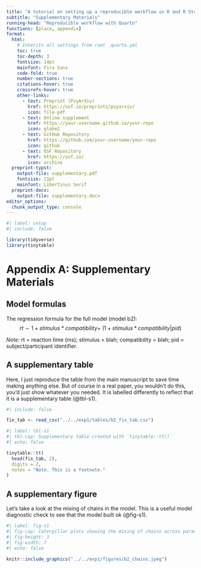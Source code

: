 ```yaml
---
title: "A tutorial on setting up a reproducible workflow in R and R Studio with Quarto"
subtitle: "Supplementary Materials"
running-head: "Reproducible workflow with Quarto"
functions: [place, appendix]
format:
  html:
    # Inherits all settings from root _quarto.yml
    toc: true
    toc-depth: 3
    fontsize: 14pt
    mainfont: Fira Sans
    code-fold: true
    number-sections: true
    citations-hover: true
    crossrefs-hover: true
    other-links:
      - text: Preprint (PsyArXiv)
        href: https://osf.io/preprints/psyarxiv/
        icon: file-pdf
      - text: Online supplement
        href: https://your-username.github.io/your-repo
        icon: globe2
      - text: GitHub Repository
        href: https://github.com/your-username/your-repo
        icon: github
      - text: OSF Repository
        href: https://osf.io/
        icon: archive
  preprint-typst:
    output-file: supplementary.pdf
    fontsize: 11pt
    mainfont: Libertinus Serif
  preprint-docx:
    output-file: supplementary.docx
editor_options: 
  chunk_output_type: console
---
```


```r
#| label: setup
#| include: false

library(tidyverse)
library(tinytable)
```

::: {.appendix}

# Appendix A: Supplementary Materials {.appendix}

## Model formulas

The regression formula for the full model (model b2):
$$rt \sim 1 + stimulus * compatibility + \ 
(1 + stimulus * compatibility | pid)$$

*Note:* rt = reaction time (ms); stimulus = blah; compatibility = blah; pid = subject/participant identifier.


## A supplementary table 

Here, I just reproduce the table from the main manuscript to save time making anything else.
But of course in a real paper, you wouldn't do this, you'd just show whatever you needed.
It is labelled differently to reflect that it is a supplementary table (@tbl-s1).

```r
#| include: false

fix_tab <- read_csv("../../exp1/tables/b2_fix_tab.csv")
```

```r
#| label: tbl-s1
#| tbl-cap: Supplementary table created with `tinytable::tt()`
#| echo: false

tinytable::tt(
  head(fix_tab, 2),
  digits = 2,
  notes = "Note. This is a footnote."
)
```

## A supplementary figure 

Let's take a look at the mixing of chains in the model.
This is a useful model diagnostic check to see that the model built ok (@fig-s1).

```r
#| label: fig-s1
#| fig-cap: Caterpillar plots showing the mixing of chains across parameters in model b2.
#| fig-height: 3
#| fig-width: 7
#| echo: false

knitr::include_graphics("../../exp1/figures/b2_chains.jpeg")
```

:::